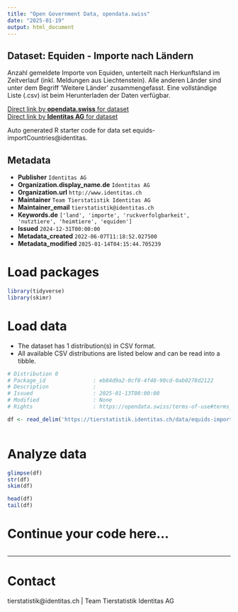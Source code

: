 ```yaml
---
title: "Open Government Data, opendata.swiss"
date: "2025-01-19"
output: html_document
---
```


## Dataset: Equiden - Importe nach Ländern

Anzahl gemeldete Importe von Equiden, unterteilt nach Herkunftsland im Zeitverlauf (inkl. Meldungen aus Liechtenstein). Alle anderen Länder sind unter dem Begriff 'Weitere Länder' zusammengefasst. Eine vollständige Liste (.csv) ist beim Herunterladen der Daten verfügbar.

[Direct link by **opendata.swiss** for dataset](https://opendata.swiss/de/dataset/equiden-importe-nach-landern)<br>
[Direct link by **Identitas AG** for dataset](https://tierstatistik.identitas.ch/)

Auto generated R starter code for data set equids-importCountries@identitas.

## Metadata

- **Publisher** `Identitas AG`
- **Organization.display_name.de** `Identitas AG`
- **Organization.url** `http://www.identitas.ch`
- **Maintainer** `Team Tierstatistik Identitas AG`
- **Maintainer_email** `tierstatistik@identitas.ch`
- **Keywords.de** `['land', 'importe', 'ruckverfolgbarkeit', 'nutztiere', 'heimtiere', 'equiden']`
- **Issued** `2024-12-31T00:00:00`
- **Metadata_created** `2022-06-07T11:18:52.027500`
- **Metadata_modified** `2025-01-14T04:15:44.705239`


# Load packages

```r

library(tidyverse)
library(skimr)

```

# Load data

-   The dataset has 1 distribution(s) in CSV format.
-   All available CSV distributions are listed below and can be read into a tibble.

```r

# Distribution 0
# Package_id               : eb84d9a2-0cf8-4f48-90cd-0ab0278d2122
# Description              : 
# Issued                   : 2025-01-13T00:00:00
# Modified                 : None
# Rights                   : https://opendata.swiss/terms-of-use#terms_by

df <- read_delim('https://tierstatistik.identitas.ch/data/equids-importCountries.csv')



```

# Analyze data

```r

glimpse(df)
str(df)
skim(df)

head(df)
tail(df)

```

# Continue your code here...

```r

```

------------------------------------------------------------------------

# Contact

tierstatistik@identitas.ch | Team Tierstatistik Identitas AG
